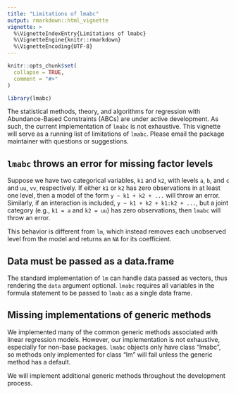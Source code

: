 ```yaml
---
title: "Limitations of lmabc"
output: rmarkdown::html_vignette
vignette: >
  %\VignetteIndexEntry{Limitations of lmabc}
  %\VignetteEngine{knitr::rmarkdown}
  %\VignetteEncoding{UTF-8}
---
```


```r
knitr::opts_chunk$set(
  collapse = TRUE,
  comment = "#>"
)
```

```r
library(lmabc)
```

The statistical methods, theory, and algorithms for regression with Abundance-Based Constraints (ABCs) are under active development. As such, the current implementation of `lmabc` is not exhaustive. This vignette will serve as a running list of limitations of `lmabc`. Please email the package maintainer with questions or suggestions.

## `lmabc` throws an error for missing factor levels
Suppose we have two categorical variables, `k1` and `k2`, with levels `a`, `b`, and `c` and `uu`, `vv`, respectively. If either `k1` or `k2` has zero observations in at least one level, then a model of the form `y ~ k1 + k2 + ...` will throw an error. Similarly, if an interaction is included, `y ~ k1 + k2 + k1:k2 + ...`, but a joint category (e.g., `k1 = a` and `k2 = uu`) has zero observations, then `lmabc` will throw an error.

This behavior is different from `lm`, which instead removes each unobserved level from the model and returns an `NA` for its coefficient. 

## Data must be passed as a data.frame
The standard implementation of `lm` can handle data passed as vectors, thus rendering the `data` argument optional. `lmabc` requires all variables in the formula statement to be passed to `lmabc` as a single data frame.

## Missing implementations of generic methods
We implemented many of the common generic methods associated with linear regression models. However, our implementation is not exhaustive, especially for non-base packages. `lmabc` objects only have class "lmabc", so methods only implemented for class "lm" will fail unless the generic method has a default.

We will implement additional generic methods throughout the development process.

